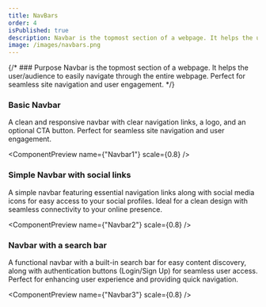 ```yaml
---
title: NavBars
order: 4
isPublished: true
description: Navbar is the topmost section of a webpage. It helps the user/audience to easily navigate through the entire webpage.
image: /images/navbars.png  
---
```


{/* ### Purpose
Navbar is the topmost section of a webpage. It helps the user/audience to easily navigate through the entire webpage. Perfect for seamless site navigation and user engagement. */}

### Basic Navbar
A clean and responsive navbar with clear navigation links, a logo, and an optional CTA button. Perfect for seamless site navigation and user engagement.

<ComponentPreview name={"Navbar1"} scale={0.8} />

### Simple Navbar with social links 
A simple navbar featuring essential navigation links along with social media icons for easy access to your social profiles. Ideal for a clean design with seamless connectivity to your online presence.

<ComponentPreview name={"Navbar2"} scale={0.8} />

### Navbar with a search bar
A functional navbar with a built-in search bar for easy content discovery, along with authentication buttons (Login/Sign Up) for seamless user access. Perfect for enhancing user experience and providing quick navigation.

<ComponentPreview name={"Navbar3"} scale={0.8} />

